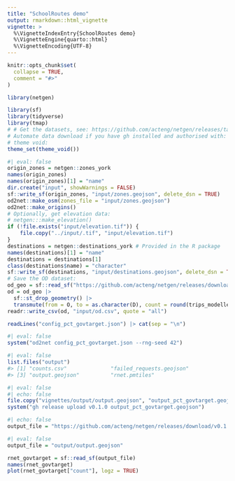 ```yaml
---
title: "SchoolRoutes demo"
output: rmarkdown::html_vignette
vignette: >
  %\VignetteIndexEntry{SchoolRoutes demo}
  %\VignetteEngine{quarto::html}
  %\VignetteEncoding{UTF-8}
---
```


```r
knitr::opts_chunk$set(
  collapse = TRUE,
  comment = "#>"
)
```

```r
library(netgen)
```


```r
library(sf)
library(tidyverse)
library(tmap)
# # Get the datasets, see: https://github.com/acteng/netgen/releases/tag/v0.1.0
# Automate data download if you have gh installed and authorised with:
# theme void:
theme_set(theme_void())
```

```r
#| eval: false
origin_zones = netgen::zones_york
names(origin_zones)
names(origin_zones)[1] = "name"
dir.create("input", showWarnings = FALSE)
sf::write_sf(origin_zones, "input/zones.geojson", delete_dsn = TRUE)
od2net::make_osm(zones_file = "input/zones.geojson")
od2net::make_origins()
# Optionally, get elevation data:
# netgen:::make_elevation()
if (!file.exists("input/elevation.tif")) {
    file.copy("../input/.tif", "input/elevation.tif")
}
destinations = netgen::destinations_york # Provided in the R package
names(destinations)[1] = "name"
destinations = destinations[1]
class(destinations$name) = "character"
sf::write_sf(destinations, "input/destinations.geojson", delete_dsn = TRUE)
# Save the OD dataset:
od_geo = sf::read_sf("https://github.com/acteng/netgen/releases/download/v0.1.0/res_output.geojson")
od = od_geo |>
  sf::st_drop_geometry() |>
  transmute(from = O, to = as.character(D), count = round(trips_modelled))
readr::write_csv(od, "input/od.csv", quote = "all")
```

```r
readLines("config_pct_govtarget.json") |> cat(sep = "\n")
```

```r
#| eval: false
system("od2net config_pct_govtarget.json --rng-seed 42")
```

```r
#| eval: false
list.files("output")
#> [1] "counts.csv"              "failed_requests.geojson"
#> [3] "output.geojson"          "rnet.pmtiles"
```


```r
#| eval: false
#| echo: false
file.copy("vignettes/output/output.geojson", "output_pct_govtarget.geojson")
system("gh release upload v0.1.0 output_pct_govtarget.geojson")
```


```r
#| echo: false
output_file = "https://github.com/acteng/netgen/releases/download/v0.1.0/output_pct_govtarget.geojson"
```

```r
#| eval: false
output_file = "output/output.geojson"
```


```r
rnet_govtarget = sf::read_sf(output_file)
names(rnet_govtarget)
plot(rnet_govtarget["count"], logz = TRUE)
```